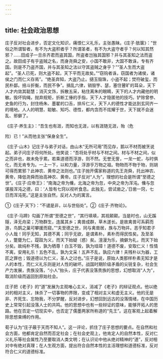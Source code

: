 ```yaml
---
---
---
```

title: 社会政治思想
---



庄子反对社会进步，否定文化知识，痛恨仁义礼乐，主张愚昧。《庄子·胠箧》：“世俗之所谓智者，有不为大盗积者乎？所谓圣者，有不为大盗守者乎？何以知其然邪？……田成子一旦杀齐君而盗其国，所盗者岂独其国邪？并与其圣知之法而盗之。故田成子有乎盗贼之名，而身尧舜之安，小国不敢非，大国不敢诛，专有齐国。则是不乃盗齐国，并与其圣知之法以守其盗贼之身乎？”“圣人生而大盗起”。“圣人已死，则大盗不起，天下平而无故矣。”“窃钩者诛，窃国者为诸侯，诸侯之门而仁义存焉”。“绝圣弃知，大盗乃止。擿玉毁珠，小盗不起；焚符破玺，而民朴鄙。掊斗折衡，而民不争”。搞乱六律，销毁竽、瑟，塞住瞽旷的耳朵，天下人才内敛其聪慧；消灭文饰，拆散五采，粘住离朱的眼睛，天下的人才内藏他的明敏。毁坏钩绳，抛弃规矩，折断工倕的手指，天下人才隐匿他的技巧。铲除曾参、史鱼的行为，封住杨朱、墨翟的口舌，排斥仁义，天下人的德性才能达到玄同齐一的境地。人人的明慧、聪敏、知巧、德性，都内含而不炫耀于世，天下就不会迷乱、邪僻了。

《庄子·养生主》：“吾生也有涯，而知也无涯，以有涯随无涯，殆（危

险）已！”从而他主张“保身全生”。

《庄子·山木》记庄子与弟子对话，由山木“无所可用”而见存，鹅以不材而被烹说起。弟子问庄子将何所处。他笑说：“吾将处乎材与不材之间。材与不材之间，似之而非也，故未免乎累。若乘道德而浮游，则不然。无誉无訾，一龙一蛇，与时俱化，而无肯专为。一上一下，以和力量，浮游乎万物之祖。物物而不物于物，则胡可得而累邪？此神农、黄帝之法则也。”庄子抛开儒家称道的先王尧舜，托出神农、黄帝，降低尧舜而抬高神农、黄帝。庄子反对“人为”，理想的社会是所谓“至德之世”。《庄子·应帝王》：“南海之帝为儵，北海之帝为忽，中央之帝为浑沌。儵与忽谋报浑沌之德，曰：‘人皆有七窍以视听食息。此独无，尝试凿之，’日凿一窍，七日而浑沌死。”这是主张自然，反对人为的寓言。

①《庄子·天下》：“不谴是非，以与世俗处”。②《庄子·齐物论》。

《庄子·马蹄》勾画了所谓“至德之世”，“其行填填，其视颠颠。当是时也，山无蹊隧，泽无舟梁；万物群生，连属其乡；禽兽成群，草木遂长。是故禽兽可系羁而游，鸟鹊之巢可攀援而窥。”“夫至德之世，同与禽兽居，族与万物并。恶乎知君子小人哉！同乎无知，其德不离；同乎无欲，是谓素朴。素朴而得民性矣。及至圣人，蹩躠为仁，踶跂为义，而天下始疑（惑）矣。澶漫为乐，摘僻为礼，而天下始分矣。故纯朴不残，孰为牺尊！白玉不毁，孰为珪璋！道德不废，安取仁义！性情不离，安用礼乐！五色不乱，孰为文采！五声不乱，孰应六律！夫残朴以为器，工匠之罪也；毁道德以为仁义，圣人之过也。”庄子是说，原始人类那样朴素无知才是人的本性，而仁义礼乐则是对人性的破坏。战国时期阶级矛盾的尖锐复杂，社会生产力发展，贵族没落，“小人”抬头，庄子代表没落贵族的思想，幻想取消“人为”，取消阶级而返回到原始社会。

庄子把《老子》的“道”发展为主观唯心主义，消减了《老子》的辩证观点。他以绝对的相对主义，抹杀了一切事物的界限，变成了相对主义和虚无主义。他的无是非、齐死生、忘物我，不分梦醒，反对进步，幻想回到远古的没落情绪，在中国历史上常常引起没落人士的共鸣。他的思想中也有一些辩证的意味，能够开拓人的思路。他在否定一切现实中，也否定了儒墨两家所称道的“先王”。这在客观上起着解除思想束缚的作用。

荀子认为“庄子蔽于天而不知人”。这一评论，抓住了庄子思想的要点。在自然和社会方面，他都肯定自然而否定社会；在社会史观上，他肯定人的自然本性，反对仁义礼乐等社会属性乃至要取消人类文明；在认识论中他从绝对精神的“道”，反对相对中有绝对真理；在人生观方面，提出符合自然本性的主活理想和道德标准，反对符合仁义的道德标准。